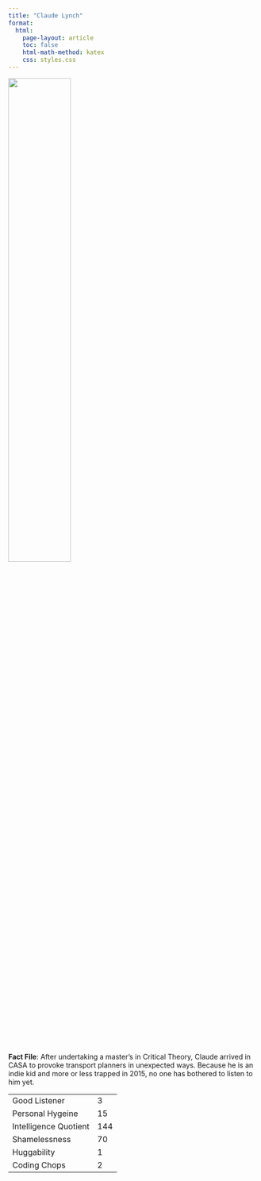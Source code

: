 ```yaml
---
title: "Claude Lynch"
format:
  html:
    page-layout: article
    toc: false
    html-math-method: katex
    css: styles.css 
---
```


![](claude.jpg){width="50%"}

**Fact File**: After undertaking a master's in Critical Theory, Claude arrived in CASA to provoke transport planners in unexpected ways. Because he is an indie kid and more or less trapped in 2015, no one has bothered to listen to him yet. 

|                       |     |
|-----------------------|-----|
| Good Listener         | 3   |
| Personal Hygeine      | 15  |
| Intelligence Quotient | 144 |
| Shamelessness         | 70  |
| Huggability           | 1   |
| Coding Chops          | 2   |

